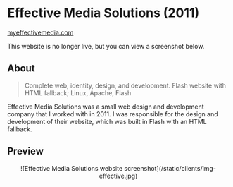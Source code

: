 # Effective Media Solutions (2011)
<Thick>[myeffectivemedia.com](https://www.myeffectivemedia.com/)</Thick>

<Callout type='warning' emoji='⚠️'>
  This website is no longer live, but you can view a screenshot below.
</Callout>

## About

> Complete web, identity, design, and development. Flash website with HTML fallback; Linux, Apache, Flash

Effective Media Solutions was a small web design and development company that I worked with in 2011. I was responsible for the design and development of their website, which was built in Flash with an HTML fallback.

## Preview

<Center>
	![Effective Media Solutions website screenshot](/static/clients/img-effective.jpg)
</Center>

